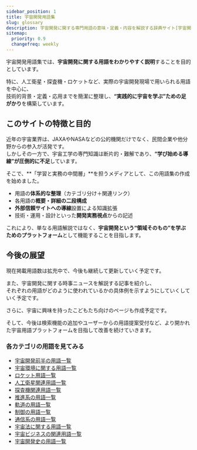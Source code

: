 ```yaml
---
sidebar_position: 1
title: 宇宙開発用語集
slug: glossary
description: 宇宙開発に関する専門用語の意味・定義・内容を解説する辞典サイト[宇宙開発用語集]の説明ページです。
sitemap:
  priority: 0.9
  changefreq: weekly
---
```



<Head>
  <script type="application/ld+json">
    {`{
      "@context": "https://schema.org",
      "@type": "DefinedTerm",
      "name": "宇宙開発用語集",
      "inDefinedTermSet": "https://www.space-portal.org",
      "termCode": "glossary",
      "description": "宇宙開発に関する専門用語の意味・定義・内容を解説する辞典サイト[宇宙開発用語集]の説明ページです。",
      "url": "https://www.space-portal.org/docs/glossary"
    }`}
  </script>
</Head>

宇宙開発用語集では、**宇宙開発に関する用語をわかりやすく説明**することを目的としています。  

特に、人工衛星・探査機・ロケットなど、実際の宇宙開発現場で用いられる用語を中心に、  
技術的背景・定義・応用までを簡潔に整理し、**“実践的に宇宙を学ぶ”ための足がかり**を構築しています。  

## このサイトの特徴と目的

近年の宇宙業界は、JAXAやNASAなどの公的機関だけでなく、民間企業や他分野からの参入が活発です。  
しかしその一方で、宇宙工学の専門知識は断片的・難解であり、**“学び始める導線”が圧倒的に不足**しています。  

そこで、**「学習と実務の中間層」**を担うメディアとして、この用語集の作成を始めました。  

- 用語の**体系的な整理**（カテゴリ分け＋関連リンク）
- 各用語の**概要・詳細の二段構成**
- **外部信頼サイトへの導線**設置による知識拡張
- 技術・運用・設計といった**開発実務視点**からの記述

これにより、単なる用語解説ではなく、**宇宙開発という“領域そのもの”を学ぶためのプラットフォーム**として機能することを目指します。  

## 今後の展望

現在掲載用語数は拡充中で、今後も継続して更新していく予定です。  

また、宇宙開発に関する時事ニュースを解説する記事を紹介し、  
それぞれの用語がどのように使われているかの具体例を示すようにしていくしていく予定です。  

さらに、宇宙に興味を持ったこどもたち向けのページも作成予定です。  

そして、今後は検索機能の追加やユーザーからの用語提案受付など、より開かれた宇宙用語プラットフォームを目指して改善を続けていきます。


### 各カテゴリの用語を見てみる
- [宇宙開発前半の用語一覧](/category/glossary)
- [宇宙環境に関する用語一覧](/category/environment)
- [ロケット用語一覧](/category/rocket)
- [人工衛星関連用語一覧](/category/satellite)
- [探査機関連用語一覧](/category/explorer)
- [推進系の用語一覧](/category/rocket)
- [軌道の用語一覧](/category/orbit)
- [制御の用語一覧](/category/control)
- [通信系の用語一覧](/category/communication)
- [宇宙法に関する用語一覧](/category/policy)
- [宇宙ビジネスの関連用語一覧](/category/business)
- [宇宙開発史の用語一覧](/category/history)